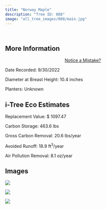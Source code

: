 ```yaml
---
title: "Norway Maple"
description: "Tree ID: 088"
image: "all_tree_images/088/main.jpg"
---
```


<br>

## **More Information**
::: column-margin
<center><a class="button" href="https://forms.gle/W6f5nwYxrM33hF4f7">Notice a Mistake?</a></center>
:::


Date Recorded:  9/30/2022

Diameter at Breast Height:  10.4  inches

Planters:  Unknown

## **i-Tree Eco Estimates**


 Replacement Value: $ 1097.47

 Carbon Storage:  463.6  lbs

 Gross Carbon Removal:  20.6  lbs/year

 Avoided Runoff:  18.9  ft<sup>3</sup>/year

 Air Pollution Removal:  8.1  oz/year

## **Images**


 ![](all_tree_images/088/IMG_6620.jpg)

 ![](all_tree_images/088/IMG_6622.jpg)

 ![](all_tree_images/088/main.jpg)
